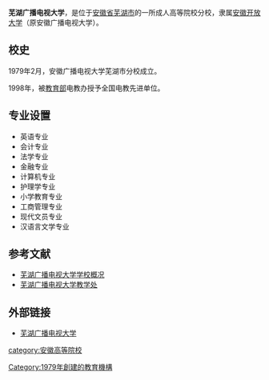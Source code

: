 {{Infobox University
|Name        = 芜湖广播电视大学|
|image       = |
|latin_name  = Wuhu Radio & TV University|
|Motto       = 乐学 厚道 力行 日新|
|Established = 1979年
|Type        = 公办
|President   = 
|Location    = {{CHN}}[[安徽省|安徽省]][[芜湖市|芜湖市]]
|Campus      = 市区|
|Area        = 7200[[平方米|平方米]]
|Department  = 
|Faculty             = |
|Professor           = |
|Associate Professor = |
|Assistant Professor = |
|Lecturer            = |
|Student             = |
|Undergraduate       = |
|Postgraduate        = |
|Affiliations  = 
|Website             = http://www.whtvu.com/|
|Celebration         = |
}}

'''芜湖广播电视大学'''，是位于[[安徽省|安徽省]][[芜湖市|芜湖市]]的一所成人高等院校分校，隶属[[安徽开放大学|安徽开放大学]]（原安徽广播电视大学）。

== 校史 ==

1979年2月，安徽广播电视大学芜湖市分校成立。

1998年，被[[中华人民共和国教育部|教育部]]电教办授予全国电教先进单位。

== 专业设置 ==
*英语专业
*会计专业
*法学专业
*金融专业
*计算机专业
*护理学专业
*小学教育专业
*工商管理专业
*现代文员专业
*汉语言文学专业

== 参考文献 ==
*[https://web.archive.org/web/20101205161344/http://www.whtvu.com/xxgk.asp 芜湖广播电视大学学校概况]
*[http://www.whtvu.com/jiaoxuechu/more.htm 芜湖广播电视大学教学处]{{dead link|date=2018年4月 |bot=InternetArchiveBot |fix-attempted=yes }}

== 外部链接 ==
*[https://web.archive.org/web/20110308131936/http://www.whtvu.com/ 芜湖广播电视大学]

{{安徽高等院校}}
[[category:安徽高等院校|category:安徽高等院校]]
[[Category:1979年創建的教育機構|Category:1979年創建的教育機構]]